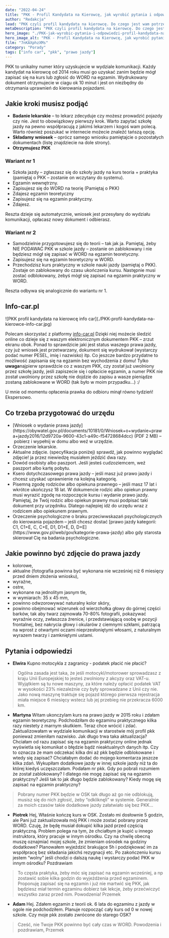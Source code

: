 ```yaml
---
date: "2022-04-24"
title: "PKK - Profil Kandydata na Kierowcę, jak wyrobić pytania i odpowiedzi"
author: "Redakcja"
lead: "PKK czyli profil kandydata na kierowcę. Do czego jest wam potrzebny i jak go zdobyć? Jak wygląda proces ubiegania się o prawo jazdy. Może masz już uprawnienia na kategorię B od lat i postanowiłeś zdobyć kolejne, z tego artykułu dowiesz się jak to się robi po nowemu."
metaDescription: "PKK czyli profil kandydata na kierowcę. Do czego jest wam potrzebny i jak go zdobyć? Jak wygląda proces ubiegania się o prawo jazdy."
hero_image: "./PKK-jak-wyrobic-pytania-i-odpowiedzi-profil-kandydata-na-kierowce.jpg"
hero_image_alt: "PKK - Profil Kandydata na Kierowcę, jak wyrobić pytania i odpowiedzi"
film: "7nKAXphzXMs"
category: "Porady"
tags: ["info car", "pkk", "prawo jazdy"]
---
```


PKK to unikalny numer który uzyskujecie w wydziale komunikacji. Każdy kandydat na kierowcę od 2014 roku musi go uzyskać zanim będzie mógł zapisać się na kurs lub zgłosić do WORD na egzamin. Wydrukowany dokument otrzymujecie w ciagu ok 10 minut i jest on niezbędny do otrzymania uprawnień do kierowania pojazdami.
<h2>Jakie kroki musisz podjąć</h2>
<ul>
 	<li><strong>Badanie lekarskie</strong> – to lekarz zdecyduje czy możesz prowadzić pojazdy czy nie. Jest to obowiązkowy pierwszy krok. Warto zapytać szkołę jazdy na pewno współpracują z jakimś lekarzem i kogoś wam polecą. Warto również poszukać w internecie możecie znaleźć tańszą opcję.</li>
 	<li><strong>Składamy wniosek</strong> – oprócz samego wniosku pamiętajcie o pozostałych dokumentach (listę znajdziecie na dole strony).</li>
 	<li><strong>Otrzymujesz PKK</strong></li>
</ul>
<h3>Wariant nr 1</h3>
<ul>
 	<li>Szkoła jazdy – zgłaszasz się do szkoły jazdy na kurs teoria + praktyka (pamiętaj o PKK – zostanie on wczytany do systemu).</li>
 	<li>Egzamin wewnętrzny.</li>
 	<li>Zapisujesz się do WORD na teorię (Pamiętaj o PKK)</li>
 	<li>Zdajesz egzamin teoretyczny</li>
 	<li>Zapisujesz się na egzamin praktyczny.</li>
 	<li>Zdajesz.</li>
</ul>
Reszta dzieje się automatycznie, wniosek jest przesyłany do wydziału komunikacji, opłacasz nowy dokument i odbierasz.
<h3>Wariant nr 2</h3>
<ul>
 	<li>Samodzielnie przygotowujesz się do teorii – tak jak ja. Pamiętaj, żeby NIE PODAWAĆ PKK w szkole jazdy – zostanie on zablokowany i nie będziesz mógł się zapisać w WORD na egzamin teoretyczny.</li>
 	<li>Zapisujesz się na egzamin teoretyczny w WORD.</li>
 	<li>Przechodzisz kurs praktyczny w szkole nauki jazdy (pamiętaj o PKK). Zostaje on zablokowany do czasu ukończenia kursu. Następnie musi zostać odblokowany, żebyś mógł się zapisać na egzamin praktyczny w WORD.</li>
</ul>
Reszta odbywa się analogicznie do wariantu nr 1.
<h2>Info-car.pl</h2>
![PKK profil kandydata na kierowcę info car](./PKK-profil-kandydata-na-kierowce-info-car.jpg)

Polecam skorzystać z platformy [info-car.pl](http://info-car.pl/) Dzięki niej możecie śledzić online co dzieje się z waszym elektronicznym dokumentem PKK – zrzut ekranu obok. Ponad to sprawdzicie jaki jest status waszego prawa jazdy, czy już wniosek jest przetwarzany, dokument się wydrukował (wystarczy podać numer PESEL, imię i nazwisko) itp. Co jeszcze bardzo przydatne to możliwość zapisania się na egzamin bez wychodzenia z domu! Tylko <strong>uwaga</strong>najpierw sprawdźcie co z waszym PKK, czy został już uwolniony przez szkołę jazdy, jeśli zapiszecie się i opłacicie egzamin, a numer PKK nie został uwolniony przez szkołę nie dojdzie do zapisu a wasze pieniądze zostaną zablokowane w WORD (tak było w moim przypadku…) :/

U mnie od momentu opłacenia prawka do odbioru minął równo tydzień! Ekspersowo.

<h2>Co trzeba przygotować do urzędu</h2>
<ul>
 	<li>[Wniosek o wydanie prawa jazdy](https://obywatel.gov.pl/documents/10181/0/Wniosek+o+wydanie+prawa+jazdy2016/12d9720a-9600-43c1-a49c-f54728684dcc) (PDF 2 MB) – pobierz i wypełnij w domu albo weź w urzędzie.</li>
 	<li>Orzeczenie lekarskie.</li>
 	<li>Aktualne zdjęcie. (specyfikacja poniżej) sprawdź, jak powinno wyglądać zdjęcie! ja przez niewiedzę musiałem jeździć dwa razy.</li>
 	<li>Dowód osobisty albo paszport. Jeśli jesteś cudzoziemcem, weź paszport albo kartę pobytu.</li>
 	<li>Ksero dotychczasowego prawa jazdy – jeśli masz już prawo jazdy i chcesz uzyskać uprawnienie na kolejną kategorię.</li>
 	<li>Pisemną zgodę rodziców albo opiekuna prawnego – jeśli masz 17 lat i wkrótce ukończysz 18 lat. W dokumencie rodzic albo opiekun prawny musi wyrazić zgodę na rozpoczęcie kursu i wydanie prawo jazdy. Pamiętaj, że Twój rodzic albo opiekun prawny musi podpisać taki dokument przy urzędniku. Dlatego najlepiej idź do urzędu wraz z rodzicem albo opiekunem prawnym.</li>
 	<li>Orzeczenie psychologiczne o braku przeciwwskazań psychologicznych do kierowania pojazdem – jeśli chcesz dostać [prawo jazdy kategorii: C1, C1+E, C, C+E, D1, D1+E, D, D+E](https://www.gov.pl/web/gov/kategorie-prawa-jazdy) albo gdy starosta skierował Cię na badania psychologiczne.</li>
</ul>
<h2>Jakie powinno być zdjęcie do prawa jazdy</h2>
<ul>
 	<li>kolorowe,</li>
 	<li>aktualne (fotografia powinna być wykonana nie wcześniej niż 6 miesięcy przed dniem złożenia wniosku),</li>
 	<li>wyraźne,</li>
 	<li>ostre,</li>
 	<li>wykonane na jednolitym jasnym tle,</li>
 	<li>w wymiarach: 35 x 45 mm,</li>
 	<li>powinno odwzorowywać naturalny kolor skóry,</li>
 	<li>powinno obejmować wizerunek od wierzchołka głowy do górnej części barków, tak aby twarz zajmowała 70-80% fotografii, pokazywać wyraźnie oczy, zwłaszcza źrenice, i przedstawiającą osobę w pozycji frontalnej, bez nakrycia głowy i okularów z ciemnymi szkłami, patrzącą na wprost z otwartymi oczami nieprzesłoniętymi włosami, z naturalnym wyrazem twarzy i zamkniętymi ustami.</li>
</ul>

## Pytania i odpowiedzi
- **Elwira**
Kupno motocykla z zagranicy - podatek płacić nie płacić?

> Ogólna zasada jest taka, że jeśli motocykl/motorower sprowadzasz z kraju Unii Europejskiej to jesteś zwolniony z akcyzy oraz VAT-u. Wyjątkiem są tu nowe maszyny, za które należy opłacić podatek VAT w wysokości 23% niezależnie czy były sprowadzane z Unii czy nie. Jako nową maszynę traktuje się pojazd którego pierwsza rejestracja miała miejsce 6 miesięcy wstecz lub jej przebieg nie przekracza 6000 km.

- **Martyna** 
Witam ukonczylam kurs na prawo jazdy w 2015 roku i zdałam egzamin teoretyczny. Podchodziłam do egzaminu praktycznego kilka razy niestety z marnym skutkiem. Teraz chce wrócić i zdać. Zaktualizowałam w wydziale komunikacji w starostwie mój profil pkk ponieważ zmieniłam nazwisko. Jak długo trwa taka aktualizacja? Chciałam od razu zapisać się na egzamin praktyczny online jednak wyświetla się komunikat o błędzie bądź nieaktualnych danych itp. Czy to oznacza że mam odczekać kilka dni aż pkk będzie odblokowane i wtedy się zapisać?
Chciałabym dodać do mojego komentarza jeszcze kilka zdań. Wykupiłam dodatkowe jazdy w innej szkole jazdy niż ta do której kiedyś uczęszczałam. Podałam nr pkk. Gdy po pobrali rozumiem że został zablokowany? I dlatego nie mogę zapisać się na egzamin praktyczny? Jeśli tak to jak długo będzie zablokowany? Kiedy mogę się zapisać na egzamin praktyczny?

> Pobrany numer PKK będzie w OSK tak długo aż go nie odblokują, musisz się do nich zgłosić, żeby “odkliknęli” w systemie.
Generalnie za moich czasów takie dodatkowe jazdy załatwiało się bez PKK…

- **Piotrek**
Hej,
Właśnie kończę kurs w OSK. Zostało mi dosłownie 5 godzin, ale Pani już zaktualizowała mój PKK i może zostać pobrany przez WORD. Czuję, że będę musiał dokupić kilka jazd przed częścią praktyczną. Problem polega na tym, że chciałbym je kupić u innego instruktora, który pracuje w innym ośrodku. Czy na chwilę obecną muszę oznajmiać mojej szkole, że zmieniam ośrodek na godziny dodatkowe? Planowałem wyjeździć brakujące 5h i podziękować im za współpracę bez składania jakichś rezygnacji etc. Po zakończeniu kursu jestem “wolny” jeśli chodzi o dalszą naukę i wystarczy podać PKK w innym ośrodku?
Pozdrawiam

> To częsta praktyka, żeby móc się zapisać na egzamin wcześniej, a np zostawić sobie kilka godzin do wyjeżdżenia przed egzaminem.
Proponuję zapisać się na egzamin i już nie martwić się PKK, jak będziesz miał termin egzaminu dobierz tak lekcje, żeby przećwiczyć wszystko zaraz przed nim.
Powodzenia!
Przemek

- **Adam**
Hej. Zdałem egzamin z teorii ok. 6 lata do egzaminu z jazdy w ogole nie podchodziłem. Planuje rozpocząć cały kurs od 0 w nowej szkole. Czy moje pkk zostało zwrócone do starego OSK?

> Cześć,
nie Twoje PKK powinno być cały czas w WORD.
Powodzenia i pozdrawiam,
Przemek